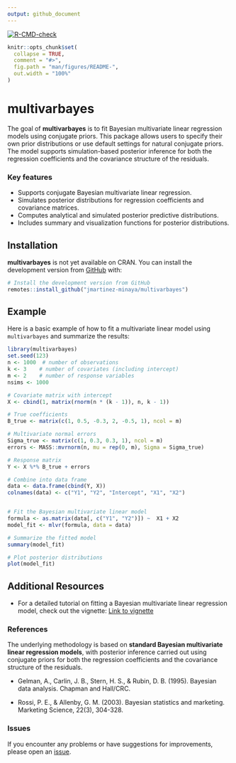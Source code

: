 ---
output: github_document
---


<!-- badges: start -->
[![R-CMD-check](https://github.com/jmartinez-minaya/multivarbayes/actions/workflows/R-CMD-check.yaml/badge.svg)](https://github.com/jmartinez-minaya/multivarbayes/actions/workflows/R-CMD-check.yaml)
<!-- badges: end -->

<!-- README.md is generated from README.Rmd. Please edit that file -->

```{r, include = FALSE}
knitr::opts_chunk$set(
  collapse = TRUE,
  comment = "#>",
  fig.path = "man/figures/README-",
  out.width = "100%"
)
```



# multivarbayes

The goal of **multivarbayes** is to fit Bayesian multivariate linear regression models using conjugate priors. This package allows users to specify their own prior distributions or use default settings for natural conjugate priors. The model supports simulation-based posterior inference for both the regression coefficients and the covariance structure of the residuals.

### Key features

- Supports conjugate Bayesian multivariate linear regression.
- Simulates posterior distributions for regression coefficients and covariance matrices.
- Computes analytical and simulated posterior predictive distributions.
- Includes summary and visualization functions for posterior distributions.

## Installation

**multivarbayes** is not yet available on CRAN. You can install the development version from [GitHub](https://github.com/jmartinez-minaya/multivarbayes) with:

```{r, eval = FALSE}
# Install the development version from GitHub
remotes::install_github("jmartinez-minaya/multivarbayes")
```

## Example

Here is a basic example of how to fit a multivariate linear model using `multivarbayes` and summarize the results:

```{r example, eval = FALSE}
library(multivarbayes)
set.seed(123)
n <- 1000  # number of observations
k <- 3    # number of covariates (including intercept)
m <- 2    # number of response variables
nsims <- 1000

# Covariate matrix with intercept
X <- cbind(1, matrix(rnorm(n * (k - 1)), n, k - 1))  

# True coefficients
B_true <- matrix(c(1, 0.5, -0.3, 2, -0.5, 1), ncol = m)

# Multivariate normal errors
Sigma_true <- matrix(c(1, 0.3, 0.3, 1), ncol = m)
errors <- MASS::mvrnorm(n, mu = rep(0, m), Sigma = Sigma_true)

# Response matrix
Y <- X %*% B_true + errors  

# Combine into data frame
data <- data.frame(cbind(Y, X))
colnames(data) <- c("Y1", "Y2", "Intercept", "X1", "X2")


# Fit the Bayesian multivariate linear model
formula <- as.matrix(data[, c("Y1", "Y2")]) ~  X1 + X2
model_fit <- mlvr(formula, data = data)

# Summarize the fitted model
summary(model_fit)

# Plot posterior distributions
plot(model_fit)
```

## Additional Resources

- For a detailed tutorial on fitting a Bayesian multivariate linear regression model, check out the vignette: [Link to vignette](vignettes/multivarbayes-vignette.Rmd)


### References

The underlying methodology is based on **standard Bayesian multivariate linear regression models**, with posterior inference carried out using conjugate priors for both the regression coefficients and the covariance structure of the residuals.

- Gelman, A., Carlin, J. B., Stern, H. S., & Rubin, D. B. (1995). Bayesian data analysis. Chapman and Hall/CRC.

- Rossi, P. E., & Allenby, G. M. (2003). Bayesian statistics and marketing. Marketing Science, 22(3), 304-328.

### Issues

If you encounter any problems or have suggestions for improvements, please open an [issue](https://github.com/jmartinez-minaya/multivarbayes/issues).
